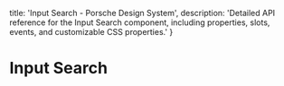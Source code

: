 
  title: 'Input Search - Porsche Design System',
  description: 'Detailed API reference for the Input Search component, including properties, slots, events, and customizable CSS properties.'
}

# Input Search <ComponentStatus tagName="p-input-search"></ComponentStatus>

<ComponentApi tagName="p-input-search" />
